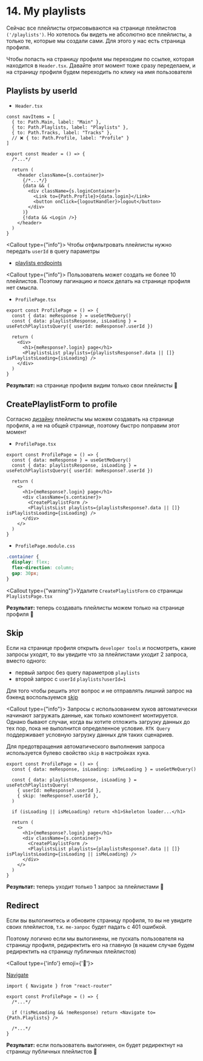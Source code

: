 
# 14. My playlists

Сейчас все плейлисты отрисовываются на странице плейлистов `('/playlists')`.
Но хотелось бы видеть не абсолютно все плейлисты, а только те, которые мы создали сами. Для этого у нас есть
страница профиля.

Чтобы попасть на страницу профиля мы переходим по ссылке, которая находится в `Header.tsx`.
Давайте этот момент тоже сразу переделаем, и на страницу профиля будем переходить по клику на имя пользователя

## Playlists by userId

- `Header.tsx`

```tsx filename="Header.tsx" {5, 16}
const navItems = [
  { to: Path.Main, label: "Main" },
  { to: Path.Playlists, label: "Playlists" },
  { to: Path.Tracks, label: "Tracks" },
  // ❌ { to: Path.Profile, label: "Profile" }
]

export const Header = () => {
  /*...*/

  return (
    <header className={s.container}>
      {/*...*/}
      {data && (
        <div className={s.loginContainer}>
          <Link to={Path.Profile}>{data.login}</Link>
          <button onClick={logoutHandler}>logout</button>
        </div>
      )}
      {!data && <Login />}
    </header>
  )
}
```

<Callout type={"info"}>
  Чтобы отфильтровать плейлисты нужно передать `userId` в query параметры

- [playlists
  endpoints](https://musicfun.it-incubator.app/api#/Playlists%20Public/PlaylistsPublicController_getPlaylists)

</Callout>

<Callout type={"info"}>
  Пользователь может создать не более 10 плейлистов. Поэтому пагинацию и поиск делать на странице профиля нет смысла.
</Callout>

- `ProfilePage.tsx`

```tsx filename="ProfilePage.tsx"
export const ProfilePage = () => {
  const { data: meResponse } = useGetMeQuery()
  const { data: playlistsResponse, isLoading } = useFetchPlaylistsQuery({ userId: meResponse?.userId })

  return (
    <div>
      <h1>{meResponse?.login} page</h1>
      <PlaylistsList playlists={playlistsResponse?.data || []} isPlaylistsLoading={isLoading} />
    </div>
  )
}
```

**Результат:** на странице профиля видим только свои плейлисты 🚀

## CreatePlaylistForm to profile

Согласно [дизайну](https://www.figma.com/design/AxTPd4AS8oAgdEF4dDgLis/MusicFun?node-id=24797-11173&t=15nOmL4fCTVjez2X-0) плейлисты мы можем создавать на странице профиля, а не на общей странице, поэтому быстро
поправим этот момент

- `ProfilePage.tsx`

```tsx filename="ProfilePage.tsx" {9}
export const ProfilePage = () => {
  const { data: meResponse } = useGetMeQuery()
  const { data: playlistsResponse, isLoading } = useFetchPlaylistsQuery({ userId: meResponse?.userId })

  return (
    <>
      <h1>{meResponse?.login} page</h1>
      <div className={s.container}>
        <CreatePlaylistForm />
        <PlaylistsList playlists={playlistsResponse?.data || []} isPlaylistsLoading={isLoading} />
      </div>
    </>
  )
}
```

- `ProfilePage.module.css`

```css filename="ProfilePage.module.css"
.container {
  display: flex;
  flex-direction: column;
  gap: 30px;
}
```

<Callout type={"warning"}>Удалите `CreatePlaylistForm` со страницы `PlaylistsPage.tsx`</Callout>

**Результат:** теперь создавать плейлисты можем только на странице профиля 🚀

## Skip

Если на странице профиля открыть `developer tools` и посмотреть, какие запросы уходят, то вы увидите что за плейлистами
уходит 2 запроса, вместо одного:

- первый запрос без query параметров `playlists`
- второй запрос с `userId` `playlists?userId=1`

Для того чтобы решить этот вопрос и не отправлять лишний запрос на бэкенд воспользуемся
[skip](https://redux-toolkit.js.org/rtk-query/usage/conditional-fetching)

<Callout type={"info"}>
  Запросы с использованием хуков автоматически начинают загружать данные, как только компонент монтируется.
  Однако бывают случаи, когда вы хотите отложить загрузку данных до тех пор, пока не выполнится определенное условие.
  `RTK Query` поддерживает условную загрузку данных для таких сценариев.

Для предотвращения автоматического выполнения запроса используется булево свойство `skip` в настройках хука.

</Callout>

```tsx filename="ProfilePage.tsx" /skip/ /isMeLoading/
export const ProfilePage = () => {
  const { data: meResponse, isLoading: isMeLoading } = useGetMeQuery()

  const { data: playlistsResponse, isLoading } = useFetchPlaylistsQuery(
    { userId: meResponse?.userId },
    { skip: !meResponse?.userId },
  )

  if (isLoading || isMeLoading) return <h1>Skeleton loader...</h1>

  return (
    <>
      <h1>{meResponse?.login} page</h1>
      <div className={s.container}>
        <CreatePlaylistForm />
        <PlaylistsList playlists={playlistsResponse?.data || []} isPlaylistsLoading={isLoading || isMeLoading} />
      </div>
    </>
  )
}
```

**Результат:** теперь уходит только 1 запрос за плейлистами 🚀

## Redirect

Если вы вылогинитесь и обновите страницу профиля, то вы не увидите своих плейлистов, т.к. `me-запрос` будет падать с
401 ошибкой.

Поэтому логично если мы вылогинены, не пускать пользователя на страницу профиля, редиректить его на главную
(в нашем случае будем редиректить на страницу публичных плейлистов)

<Callout type={'info'} emoji={'🔗'}>

[Navigate](https://reactrouter.com/api/components/Navigate)

</Callout>

```tsx filename="ProfilePage.tsx" {6}
import { Navigate } from "react-router"

export const ProfilePage = () => {
  /*...*/

  if (!isMeLoading && !meResponse) return <Navigate to={Path.Playlists} />

  /*...*/
}
```

**Результат:** если пользователь вылогинен, он будет редиректнут на страницу публичных плейлистов 🚀
